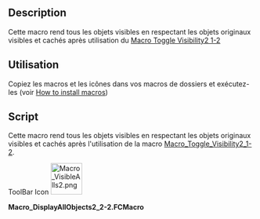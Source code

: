 <languages/>
{{Macro/fr
|Name=Macro Toggle Visibility2 2-2
|translate=Macro Toggle Visibility2 2-2
|Icon=Macro_VisibleAlls2.png
|Description={{ColoredParagraph|DarkRed|Yellow|Cette macro travaille avec '''Macro_Toggle_Visibility2_1-2'''}}<br/>Cette macro rend tous les objets visibles en respectant les objets originaux visibles et cachés après utilisation du[[Macro_Toggle_Visibility2_1-2/fr|Macro Toggle Visibility2 1-2]]
|Author=openfablab
|Version=00.02b
|Date=2017-07-27
|FCVersion=All
|Download=[https://www.freecadweb.org/wiki/images/e/ec/Macro_VisibleAlls2.png ToolBar Icon]
|SeeAlso=[[Macro_Toggle_Visibility2_1-2/fr|Macro Toggle Visibility2 1-2]]<br/>[[Macro_Toggle_Visibility/fr|Macro Toggle Visibility]]
}}

==Description==
{{ColoredText|Cette macro travaille avec '''[[Macro_Toggle_Visibility2_1-2/fr|Macro Toggle Visibility2 1-2]]'''}}

Cette macro rend tous les objets visibles en respectant les objets originaux visibles et cachés après utilisation du [[Macro_Toggle_Visibility2_1-2/fr|Macro Toggle Visibility2 1-2]]

==Utilisation ==

Copiez les macros et les icônes dans vos macros de dossiers et exécutez-les (voir [[How to install macros/fr|How to install macros]])

==Script==

Cette macro rend tous les objets visibles en respectant les objets originaux visibles et cachés après l'utilisation de la macro [[Macro_Toggle_Visibility2_1-2/fr|Macro_Toggle_Visibility2_1-2]].
 

ToolBar Icon [[File:Macro_VisibleAlls2.png|64px]]

'''Macro_DisplayAllObjects2_2-2.FCMacro'''

{{MacroCode|code=

import FreeCAD
#original name "Macro_VisibleAlls" pratical name "Macro_Toggle_Visibility2_2-2" "Macro_Toggle_Visibility2_1-2" associate with "Macro_Toggle_Visibility2_2-2"
__title__="Macro_DisplayAllObjects2_2-2"
__author__ = "openfablab"
__url__     = "http://www.freecadweb.org/index-fr.html"
__version__ = "00.00b"
__date__    = "27/07/2017"

try:
    for ShapeNameObj in FreeCAD.actual:   # displyed alls objects
        #print ShapeNameObj
        FreeCADGui.ActiveDocument.getObject(ShapeNameObj).Visibility = True
except Exception:
    None }}
